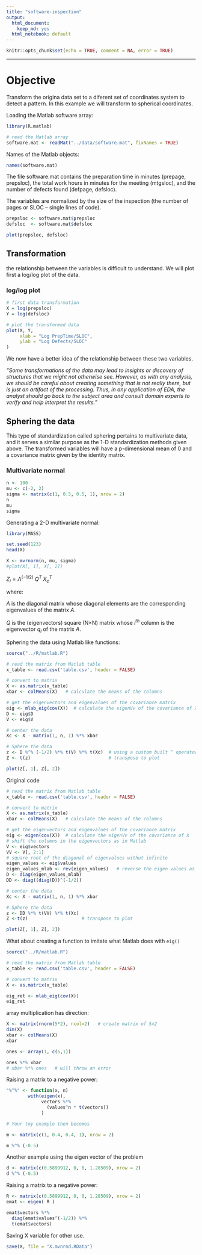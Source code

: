 ```yaml
---
title: "software-inspection"
output:
  html_document:
    keep_md: yes
  html_notebook: default
---
```



```r
knitr::opts_chunk$set(echo = TRUE, comment = NA, error = TRUE)
```

------
# Objective
Transform the origina data set to a diferent set of coordinates system to detect a pattern. In this example we will transform to spherical coordinates.



Loading the Matlab software array:
```r
library(R.matlab)

# read the Matlab array
software.mat <- readMat("../data/software.mat", fixNames = TRUE)
```


Names of the Matlab objects:
```r
names(software.mat)
```

The file software.mat contains the preparation time in minutes (prepage, prepsloc), the total work hours in minutes for the meeting (mtgsloc), and the number of defects found (defpage, defsloc). 

The variables are normalized by the size of the inspection (the number of pages or SLOC – single lines of code).
 
```r
prepsloc <- software.mat$prepsloc
defsloc  <- software.mat$defsloc
```


```r
plot(prepsloc, defsloc)
```

## Transformation

the relationship between the variables is difficult to understand. 
We will plot first a log/log plot of the data.

### log/log plot

```r
# first data transformation
X = log(prepsloc)
Y = log(defsloc)

# plot the transformed data
plot(X, Y, 
     xlab = "Log PrepTime/SLOC",
     ylab = "Log Defects/SLOC"
)

```

We now have a better idea of the relationship between these two variables.

_"Some transformations of the data may lead to insights or discovery of
structures that we might not otherwise see. However, as with any analysis,
we should be careful about creating something that is not really there, but is
just an artifact of the processing. Thus, in any application of EDA, the analyst
should go back to the subject area and consult domain experts to verify and
help interpret the results."_

## Sphering the data
This type of standardization called sphering pertains to multivariate data,
and it serves a similar purpose as the 1-D standardization methods given
above. The transformed variables will have a p-dimensional mean of 0 and a
covariance matrix given by the identity matrix.


### Multivariate normal

```r
n <- 100
mu <- c(-2, 2)
sigma <- matrix(c(1, 0.5, 0.5, 1), nrow = 2)
n
mu
sigma
```

Generating a 2-D multivariate normal:
```r
library(MASS)

set.seed(123)
head(X)

X <- mvrnorm(n, mu, sigma)
#plot(X[, 1], X[, 2])
```

$Z_i = \Lambda^{(-1/2)} \; Q^T \; X_c^T$

where:

$\Lambda$  is the diagonal matrix whose diagonal elements are the corresponding eigenvalues of the matrix $A$.

$Q$ is the (eigenvectors) square (N×N) matrix whose $i^{th}$ column is the eigenvector $q_i$ of the matrix $A$.

Sphering the data using Matlab like functions:

```r
source("../R/matlab.R")

# read the matrix from Matlab table
x_table <- read.csv('table.csv', header = FALSE)

# convert to matrix
X <- as.matrix(x_table)
xbar <- colMeans(X)   # calculate the means of the columns

# get the eigenvectors and eigenvalues of the covariance matrix
eig <- mlab_eig(cov(X))  # calculate the eigenVv of the covariance of X
D <- eig$D
V <- eig$V

# center the data
Xc <- X - matrix(1, n, 1) %*% xbar

# Sphere the data
z <- D %^% (-1/2) %*% t(V) %*% t(Xc)  # using a custom built ^ operator
Z <- t(z)                             # transpose to plot

plot(Z[, 1], Z[, 2])

```



Original code

```r

# read the matrix from Matlab table
x_table <- read.csv('table.csv', header = FALSE)

# convert to matrix
X <- as.matrix(x_table)
xbar <- colMeans(X)   # calculate the means of the columns

# get the eigenvectors and eigenvalues of the covariance matrix
eig <- eigen(cov(X))  # calculate the eigenVv of the covariance of X
# shift the columns in the eigenvectors as in Matlab
V <- eig$vectors
VV <- V[, 2:1]
# square root of the diagonal of eigenvalues withut infinite
eigen_values <- eig$values
eigen_values_mlab <- rev(eigen_values)   # reverse the eigen values as in Matlab
D <- diag(eigen_values_mlab)
DD <- diag((diag(D))^(-1/2))

# center the data
Xc <- X - matrix(1, n, 1) %*% xbar

# Sphere the data
z <- DD %*% t(VV) %*% t(Xc)
Z <-t(z)                    # transpose to plot

plot(Z[, 1], Z[, 2])

```

What about creating a function to imitate what Matlab does with `eig()`

```r
source("../R/matlab.R")

# read the matrix from Matlab table
x_table <- read.csv('table.csv', header = FALSE)

# convert to matrix
X <- as.matrix(x_table)

eig_ret <- mlab_eig(cov(X))
eig_ret
```











array multiplication has direction:

```r

X <- matrix(rnorm(5*2), ncol=2)   # create matrix of 5x2
dim(X)
xbar <- colMeans(X)
xbar

ones <- array(1, c(5,1))

ones %*% xbar
# xbar %*% ones   # will throw an error
```

Raising a matrix to a negative power:
```r
"%^%" <- function(x, n)
        with(eigen(x), 
             vectors %*% 
               (values^n * t(vectors))
             )

# Your toy example then becomes

m <- matrix(c(1, 0.4, 0.4, 1), nrow = 2) 

m %^% (-0.5)
```

Another example using the eigen vector of the problem
```r
d <- matrix(c(0.5899912, 0, 0, 1.28509), nrow = 2) 
d %^% (-0.5)
```

Raising a matrix to a negative power:
```r
R <- matrix(c(0.5899912, 0, 0, 1.28509), nrow = 2) 
emat <- eigen( R )

emat$vectors %*% 
  diag(emat$values^(-1/2)) %*%
  t(emat$vectors)

```

Saving X variable for other use.
```r
save(X, file = "X.mvnrnd.RData")
```

